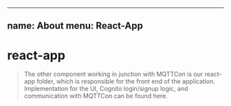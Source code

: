 
---
name: About
menu: React-App
---


# react-app

>The other component working in junction with MQTTCon is our react-app folder, which is
responsible for the front end of the application. Implementation for the UI, Cognito login/signup logic, 
and communication with MQTTCon can be found here. 


